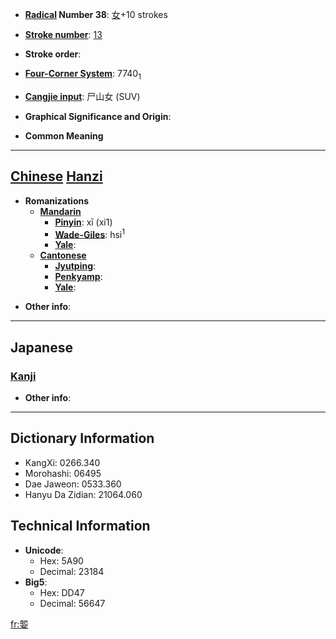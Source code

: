 * '''[[Wiktionary:Chinese radical index| Radical]] Number 38''': [[Wiktionary:Chinese radical index 女|女]]+10 strokes

* '''[[Wiktionary:Chinese total strokes index|Stroke number]]''': [[Wiktionary:Chinese total strokes index 13|13]]

* '''Stroke order''': 

* '''[[Wiktionary:Chinese four corner index|Four-Corner System]]''': 7740<sub>1</sub>

* '''[[Wiktionary:Chinese Cangjie index|Cangjie input]]''': 尸山女 (SUV)

* '''Graphical Significance and Origin''': 

* '''Common Meaning'''

----

== [[Chinese]] [[Hanzi]] ==

* '''Romanizations'''
** '''[[Mandarin]]'''
*** '''[[Pinyin]]''': xī (xi1)
*** '''[[Wade-Giles]]''': hsi<sup>1</sup>
*** '''[[Yale]]''': 
** '''[[Cantonese]]'''
*** '''[[Jyutping]]''':
*** '''[[Penkyamp]]''': 
*** '''[[Yale]]''': 

* '''Other info''': 

----

==Japanese==
===[[Kanji]]===
{{kanji|on readings=[[き]] (ki), [[い]] (i)
|kun readings=[[つま]] (tsuma), [[たのしむ]] (tanoshimu)
}}

* '''Other info''':  

----

== Dictionary Information ==

* KangXi: 0266.340
* Morohashi: 06495
* Dae Jaweon: 0533.360
* Hanyu Da Zidian: 21064.060

== Technical Information ==

* '''Unicode''':
** Hex: 5A90
** Decimal: 23184
* '''Big5''':
** Hex: DD47
** Decimal: 56647

[[fr:媐]]